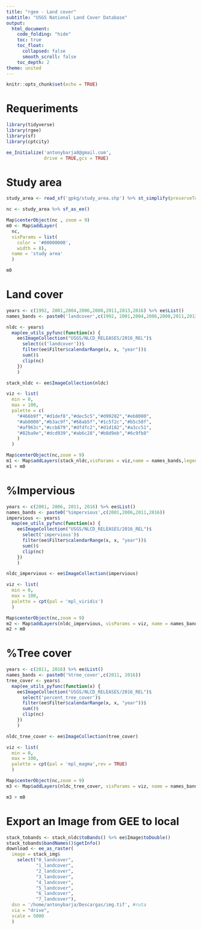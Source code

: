 ```yaml
---
title: "rgee - Land cover"
subtitle: "USGS National Land Cover Database"
output: 
  html_document:
    code_folding: "hide"
    toc: true
    toc_float:
      collapsed: false
      smooth_scroll: false
    toc_depth: 2
theme: united
---
```



```r
knitr::opts_chunk$set(echo = TRUE)
```

# Requeriments

```r

library(tidyverse)
library(rgee)
library(sf)
library(cptcity)

ee_Initialize('antonybarja8@gmail.com',
              drive = TRUE,gcs = TRUE)

```

# Study area 

```r
study_area <- read_sf('gpkg/study_area.shp') %>% st_simplify(preserveTopology = T,dTolerance = 0.001)

nc <- study_area %>% sf_as_ee()

Map$centerObject(nc , zoom = 9)
m0 <- Map$addLayer(
  nc,
  visParams = list(
    color = '#00000000',
    width = 8),
  name = 'study area' 
  )

m0
```

# Land cover

```r
years <- c(1992, 2001,2004,2006,2008,2011,2013,2016) %>% ee$List()
names_bands <- paste0('landcover',c(1992, 2001,2004,2006,2008,2011,2013,2016))

nldc <- years$
  map(ee_utils_pyfunc(function(x) {
    ee$ImageCollection("USGS/NLCD_RELEASES/2016_REL")$
      select(c('landcover'))$
      filter(ee$Filter$calendarRange(x, x, "year"))$
      sum()$
      clip(nc)
    })
    )

stack_nldc <- ee$ImageCollection(nldc)

viz <- list(
  min = 0, 
  max = 100,
  palette = c(
    "#466b9f","#d1def8","#dec5c5","#d99282","#eb0000",
    "#ab0000","#b3ac9f","#68ab5f","#1c5f2c","#b5c58f",
    "#af963c","#ccb879","#dfdfc2","#d1d182","#a3cc51",
    "#82ba9e","#dcd939","#ab6c28","#b8d9eb","#6c9fb8"
    )
  )

Map$centerObject(nc,zoom = 9)
m1 <- Map$addLayers(stack_nldc,visParams = viz,name = names_bands,legend = TRUE) 
m1 + m0
```


# %Impervious

```r
years <- c(2001, 2006, 2011, 2016) %>% ee$List()
names_bands <- paste0('%impervious',c(2001,2006,2011,2016))
impervious <- years$
  map(ee_utils_pyfunc(function(x) {
    ee$ImageCollection("USGS/NLCD_RELEASES/2016_REL")$
      select('impervious')$
      filter(ee$Filter$calendarRange(x, x, "year"))$
      sum()$
      clip(nc)
    })
    )

nldc_impervious <- ee$ImageCollection(impervious)

viz <- list(
  min = 0,
  max = 100,
  palette = cpt(pal = 'mpl_viridis')
  )

Map$centerObject(nc,zoom = 9)
m2 <- Map$addLayers(nldc_impervious, visParams = viz, name = names_bands, legend = TRUE) 
m2 + m0 
```

# %Tree cover

```r
years <- c(2011, 2016) %>% ee$List()
names_bands <- paste0('%tree_cover',c(2011, 2016))
tree_cover <- years$
  map(ee_utils_pyfunc(function(x) {
    ee$ImageCollection("USGS/NLCD_RELEASES/2016_REL")$
      select('percent_tree_cover')$
      filter(ee$Filter$calendarRange(x, x, "year"))$
      sum()$
      clip(nc)
    })
    )

nldc_tree_cover <- ee$ImageCollection(tree_cover)

viz <- list(
  min = 0,
  max = 100,
  palette = cpt(pal = 'mpl_magma',rev = TRUE)
  )

Map$centerObject(nc,zoom = 9)
m3 <- Map$addLayers(nldc_tree_cover, visParams = viz, name = names_bands, legend = TRUE) 

m3 + m0
```


# Export an Image from GEE to local

```r
stack_tobands <- stack_nldc$toBands() %>% ee$Image$toDouble()
stack_tobands$bandNames()$getInfo()
download <- ee_as_raster(
  image = stack_img$
    select("0_landcover",
           "1_landcover",
           "2_landcover",
           "3_landcover",
           "4_landcover",
           "5_landcover",
           "6_landcover",
           "7_landcover"),
  dsn = '/home/antonybarja/Descargas/img.tif', #ruta
  via = "drive",
  scale = 5000 
  )
```
